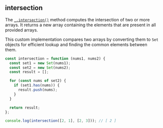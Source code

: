 
## intersection

The [`_.intersection()`](https://lodash.com/docs/4.17.15#intersection) method
computes the intersection of two or more arrays. It returns a new array containing the
elements that are present in all provided arrays.

This custom implementation compares two arrays by converting them to `Set` objects for
efficient lookup and finding the common elements between them.

```js filename="intersection" copy
const intersection = function (nums1, nums2) {
  const set1 = new Set(nums1);
  const set2 = new Set(nums2);
  const result = [];

  for (const nums of set2) {
    if (set1.has(nums)) {
      result.push(nums);
    }
  }

  return result;
};

console.log(intersection([2, 1], [2, 3])); // [ 2 ]
```
